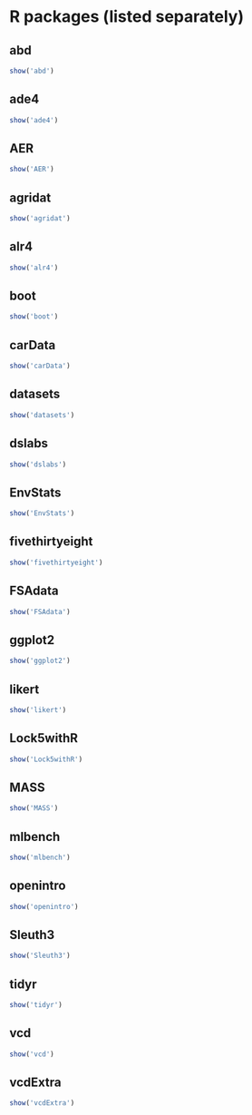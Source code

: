# R packages (listed separately)

<!-- Generated by index.Rmd, do not edit. -->

## **abd**
```r
show('abd')
```

## **ade4**
```r
show('ade4')
```

## **AER**
```r
show('AER')
```

## **agridat**
```r
show('agridat')
```

## **alr4**
```r
show('alr4')
```

## **boot**
```r
show('boot')
```

## **carData**
```r
show('carData')
```

## **datasets**
```r
show('datasets')
```

## **dslabs**
```r
show('dslabs')
```

## **EnvStats**
```r
show('EnvStats')
```

## **fivethirtyeight**
```r
show('fivethirtyeight')
```

## **FSAdata**
```r
show('FSAdata')
```

## **ggplot2**
```r
show('ggplot2')
```

## **likert**
```r
show('likert')
```

## **Lock5withR**
```r
show('Lock5withR')
```

## **MASS**
```r
show('MASS')
```

## **mlbench**
```r
show('mlbench')
```

## **openintro**
```r
show('openintro')
```

## **Sleuth3**
```r
show('Sleuth3')
```

## **tidyr**
```r
show('tidyr')
```

## **vcd**
```r
show('vcd')
```

## **vcdExtra**
```r
show('vcdExtra')
```

